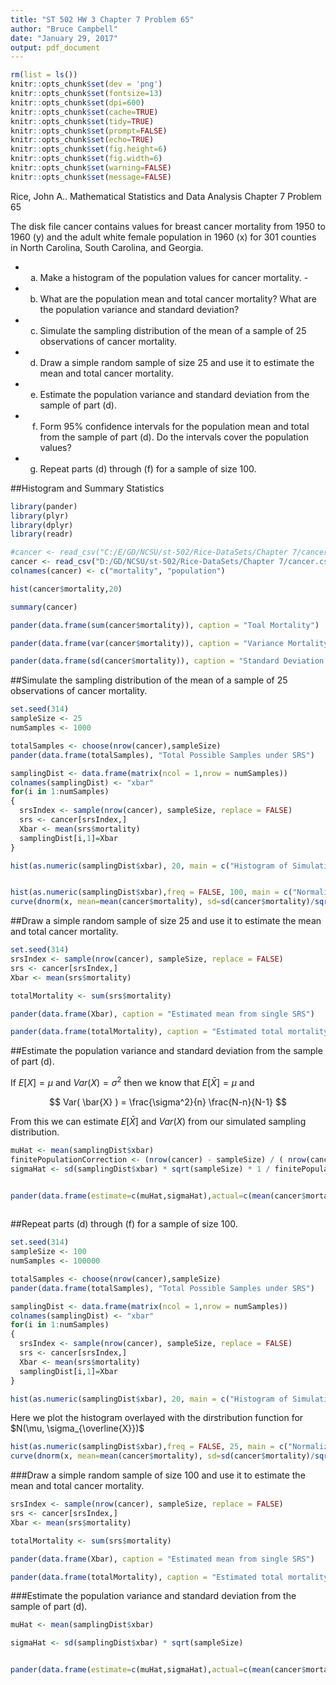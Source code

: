 ```yaml
---
title: "ST 502 HW 3 Chapter 7 Problem 65"
author: "Bruce Campbell"
date: "January 29, 2017"
output: pdf_document
---
```


```r
rm(list = ls())
knitr::opts_chunk$set(dev = 'png')
knitr::opts_chunk$set(fontsize=13)
knitr::opts_chunk$set(dpi=600)
knitr::opts_chunk$set(cache=TRUE)
knitr::opts_chunk$set(tidy=TRUE)
knitr::opts_chunk$set(prompt=FALSE)
knitr::opts_chunk$set(echo=TRUE)
knitr::opts_chunk$set(fig.height=6)
knitr::opts_chunk$set(fig.width=6)
knitr::opts_chunk$set(warning=FALSE)
knitr::opts_chunk$set(message=FALSE)
```

Rice, John A.. Mathematical Statistics and Data Analysis
Chapter 7 Problem 65

The disk file cancer contains values for breast cancer mortality from 1950 to 1960 (y) and the adult white female population in 1960 (x) for 301 counties in North Carolina, South Carolina, and Georgia. 

- a. Make a histogram of the population values for cancer mortality. - 
- b. What are the population mean and total cancer mortality? What are the population variance and standard deviation? 
- c. Simulate the sampling distribution of the mean of a sample of 25 observations of cancer mortality. 
- d. Draw a simple random sample of size 25 and use it to estimate the mean and total cancer mortality. 
- e. Estimate the population variance and standard deviation from the sample of part (d). 
- f. Form 95% confidence intervals for the population mean and total from the sample of part (d). Do the intervals cover the population values? 
- g. Repeat parts (d) through (f) for a sample of size 100. 

##Histogram and Summary Statistics 

```r
library(pander)
library(plyr)
library(dplyr)
library(readr)

#cancer <- read_csv("C:/E/GD/NCSU/st-502/Rice-DataSets/Chapter 7/cancer.csv")
cancer <- read_csv("D:/GD/NCSU/st-502/Rice-DataSets/Chapter 7/cancer.csv")
colnames(cancer) <- c("mortality", "population")

hist(cancer$mortality,20)

summary(cancer)

pander(data.frame(sum(cancer$mortality)), caption = "Toal Mortality")

pander(data.frame(var(cancer$mortality)), caption = "Variance Mortality")

pander(data.frame(sd(cancer$mortality)), caption = "Standard Deviation Mortality")

```

##Simulate the sampling distribution of the mean of a sample of 25 observations of cancer mortality.

```r
set.seed(314)
sampleSize <- 25
numSamples <- 1000

totalSamples <- choose(nrow(cancer),sampleSize)
pander(data.frame(totalSamples), "Total Possible Samples under SRS")

samplingDist <- data.frame(matrix(ncol = 1,nrow = numSamples))
colnames(samplingDist) <- "xbar"
for(i in 1:numSamples)
{
  srsIndex <- sample(nrow(cancer), sampleSize, replace = FALSE)
  srs <- cancer[srsIndex,]
  Xbar <- mean(srs$mortality)
  samplingDist[i,1]=Xbar
}

hist(as.numeric(samplingDist$xbar), 20, main = c("Histogram of Simulation of Sampling distribution for Sample Mean","Sample size =25","Number Of Samples = 1000"))


hist(as.numeric(samplingDist$xbar),freq = FALSE, 100, main = c("Normalized Histogram with actual sampling distribution"))
curve(dnorm(x, mean=mean(cancer$mortality), sd=sd(cancer$mortality)/sqrt(sampleSize)), add=TRUE)

```

##Draw a simple random sample of size 25 and use it to estimate the mean and total cancer mortality.

```r
set.seed(314)
srsIndex <- sample(nrow(cancer), sampleSize, replace = FALSE)
srs <- cancer[srsIndex,]
Xbar <- mean(srs$mortality)

totalMortality <- sum(srs$mortality)

pander(data.frame(Xbar), caption = "Estimated mean from single SRS")

pander(data.frame(totalMortality), caption = "Estimated total mortality from single SRS")

```

##Estimate the population variance and standard deviation from the sample of part (d).


If $E[X] = \mu$ and $Var(X)=\sigma^2$ then we know that $E[\bar{X}] = \mu$ and 

$$ Var( \bar{X} ) = \frac{\sigma^2}{n} \frac{N-n}{N-1} $$

From this we can estimate $E[ \bar{X} ]$ and $Var(X)$ from our simulated sampling distribution.

```r

muHat <- mean(samplingDist$xbar)
finitePopulationCorrection <- (nrow(cancer) - sampleSize) / ( nrow(cancer) -1)
sigmaHat <- sd(samplingDist$xbar) * sqrt(sampleSize) * 1 / finitePopulationCorrection


pander(data.frame(estimate=c(muHat,sigmaHat),actual=c(mean(cancer$mortality),sd(cancer$mortality)),parameter=c("mean", "standard deviation")),caption = "Avtual Versus Estimate from Sampling Distribution Sample Size = 25")
  
```


##Repeat parts (d) through (f) for a sample of size 100. 

```r
set.seed(314)
sampleSize <- 100
numSamples <- 100000

totalSamples <- choose(nrow(cancer),sampleSize)
pander(data.frame(totalSamples), "Total Possible Samples under SRS")

samplingDist <- data.frame(matrix(ncol = 1,nrow = numSamples))
colnames(samplingDist) <- "xbar"
for(i in 1:numSamples)
{
  srsIndex <- sample(nrow(cancer), sampleSize, replace = FALSE)
  srs <- cancer[srsIndex,]
  Xbar <- mean(srs$mortality)
  samplingDist[i,1]=Xbar
}

hist(as.numeric(samplingDist$xbar), 20, main = c("Histogram of Simulation of Sampling distribution for Sample Mean","Sample size =100","Number Of Samples = 10000"))

```


Here we plot the histogram overlayed with the dirstribution function for $N(\mu, \sigma_{\overline{X}})$

```r
hist(as.numeric(samplingDist$xbar),freq = FALSE, 25, main = c("Normalized Histogram with actual sampling distribution"))
curve(dnorm(x, mean=mean(cancer$mortality), sd=sd(cancer$mortality)/sqrt(sampleSize))*sqrt((numSamples-sampleSize)/( numSamples -1 )), add=TRUE)

```

###Draw a simple random sample of size 100 and use it to estimate the mean and total cancer mortality.

```r
srsIndex <- sample(nrow(cancer), sampleSize, replace = FALSE)
srs <- cancer[srsIndex,]
Xbar <- mean(srs$mortality)

totalMortality <- sum(srs$mortality)

pander(data.frame(Xbar), caption = "Estimated mean from single SRS")

pander(data.frame(totalMortality), caption = "Estimated total mortality from single SRS")


```

###Estimate the population variance and standard deviation from the sample of part (d).

```r

muHat <- mean(samplingDist$xbar)

sigmaHat <- sd(samplingDist$xbar) * sqrt(sampleSize)


pander(data.frame(estimate=c(muHat,sigmaHat),actual=c(mean(cancer$mortality),sd(cancer$mortality)),parameter=c("mean", "standard deviation")),caption = "Avtual Versus Estimate from Sampling Distribution Sample Size = 100")
  
```
